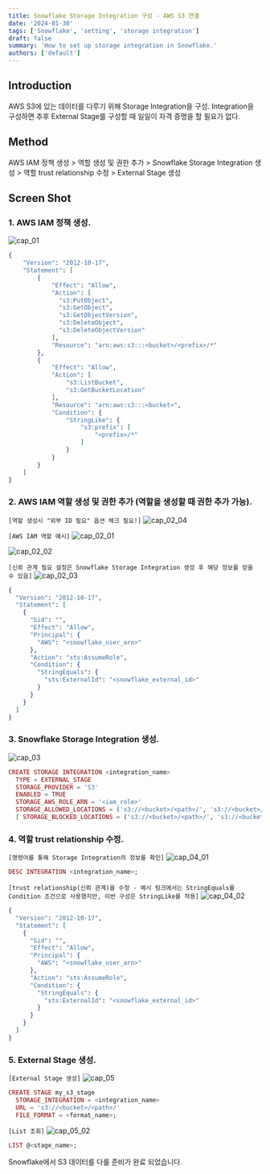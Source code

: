 ```yaml
---
title: Snowflake Storage Integration 구성 - AWS S3 연결
date: '2024-01-30'
tags: ['Snowflake', 'setting', 'storage integration']
draft: false
summary: 'How to set up storage integration in Snowflake.'
authors: ['default']
---
```


## Introduction

AWS S3에 있는 데이터를 다루기 위해 Storage Integration을 구성. Integration을 구성하면 추후 External Stage를 구성할 때 일일이 자격 증명을 할 필요가 없다.

## Method

AWS IAM 정책 생성 > 역할 생성 및 권한 추가 > Snowflake Storage Integration 생성 > 역할 trust relationship 수정 > External Stage 생성

## Screen Shot

### 1. AWS IAM 정책 생성.

![cap_01](https://github.com/bohemianmoon5/Mason_Blog/assets/65845572/872a50d1-93ac-45be-94b7-03aebe86dab6)

```ex
{
    "Version": "2012-10-17",
    "Statement": [
        {
            "Effect": "Allow",
            "Action": [
              "s3:PutObject",
              "s3:GetObject",
              "s3:GetObjectVersion",
              "s3:DeleteObject",
              "s3:DeleteObjectVersion"
            ],
            "Resource": "arn:aws:s3:::<bucket>/<prefix>/*"
        },
        {
            "Effect": "Allow",
            "Action": [
                "s3:ListBucket",
                "s3:GetBucketLocation"
            ],
            "Resource": "arn:aws:s3:::<bucket>",
            "Condition": {
                "StringLike": {
                    "s3:prefix": [
                        "<prefix>/*"
                    ]
                }
            }
        }
    ]
}
```

### 2. AWS IAM 역할 생성 및 권한 추가 (역할을 생성할 때 권한 추가 가능).

`[역할 생성시 "외부 ID 필요" 옵션 체크 필요!]`
![cap_02_04](https://github.com/bohemianmoon5/Mason_Blog/assets/65845572/cc5537f2-9d46-494e-a20a-e73e17fc92a1)

`[AWS IAM 역할 예시]`
![cap_02_01](https://github.com/bohemianmoon5/Mason_Blog/assets/65845572/9827330f-b05c-48da-9ad8-141f0bdc4774)

![cap_02_02](https://github.com/bohemianmoon5/Mason_Blog/assets/65845572/90f861d5-9d5e-4457-b649-d370b02b4b89)

`[신뢰 관계 필요 설정은 Snowflake Storage Integration 생성 후 해당 정보를 얻을 수 있음]`
![cap_02_03](https://github.com/bohemianmoon5/Mason_Blog/assets/65845572/45e112f9-9bf2-41dd-850d-80d0f5e53728)

```ex
{
  "Version": "2012-10-17",
  "Statement": [
    {
      "Sid": "",
      "Effect": "Allow",
      "Principal": {
        "AWS": "<snowflake_user_arn>"
      },
      "Action": "sts:AssumeRole",
      "Condition": {
        "StringEquals": {
          "sts:ExternalId": "<snowflake_external_id>"
        }
      }
    }
  ]
}
```

### 3. Snowflake Storage Integration 생성.

![cap_03](https://github.com/bohemianmoon5/Mason_Blog/assets/65845572/dfdc3eac-7936-4d39-992b-d03b4b190b9c)

```ex
CREATE STORAGE INTEGRATION <integration_name>
  TYPE = EXTERNAL_STAGE
  STORAGE_PROVIDER = 'S3'
  ENABLED = TRUE
  STORAGE_AWS_ROLE_ARN = '<iam_role>'
  STORAGE_ALLOWED_LOCATIONS = ('s3://<bucket>/<path>/', 's3://<bucket>/<path>/')
  [ STORAGE_BLOCKED_LOCATIONS = ('s3://<bucket>/<path>/', 's3://<bucket>/<path>/') ]
```

### 4. 역할 trust relationship 수정.

`[명령어를 통해 Storage Integration의 정보를 확인]`
![cap_04_01](https://github.com/bohemianmoon5/Mason_Blog/assets/65845572/19b1a8a4-71f0-411d-8009-dc81f1a2abed)

```ex
DESC INTEGRATION <integration_name>;
```

`[trust relationship(신뢰 관계)을 수정 - 예시 링크에서는 StringEquals를 Condition 조건으로 사용했지만, 이번 구성은 StringLike를 적용]`
![cap_04_02](https://github.com/bohemianmoon5/Mason_Blog/assets/65845572/1b749214-3ecf-4503-8c14-9678af1a932f)

```ex
{
  "Version": "2012-10-17",
  "Statement": [
    {
      "Sid": "",
      "Effect": "Allow",
      "Principal": {
        "AWS": "<snowflake_user_arn>"
      },
      "Action": "sts:AssumeRole",
      "Condition": {
        "StringEquals": {
          "sts:ExternalId": "<snowflake_external_id>"
        }
      }
    }
  ]
}
```

### 5. External Stage 생성.

`[External Stage 생성]`
![cap_05](https://github.com/bohemianmoon5/Mason_Blog/assets/65845572/733d18ee-847d-4264-ae38-714148179b7e)

```ex
CREATE STAGE my_s3_stage
  STORAGE_INTEGRATION = <integration_name>
  URL = 's3://<bucket>/<path>/'
  FILE_FORMAT = <format_name>;
```

`[List 조회]`
![cap_05_02](https://github.com/bohemianmoon5/Mason_Blog/assets/65845572/61bab973-fd82-4225-8ba4-fb83ffe94df3)

```ex
LIST @<stage_name>;
```

Snowflake에서 S3 데이터를 다룰 준비가 완료 되었습니다.